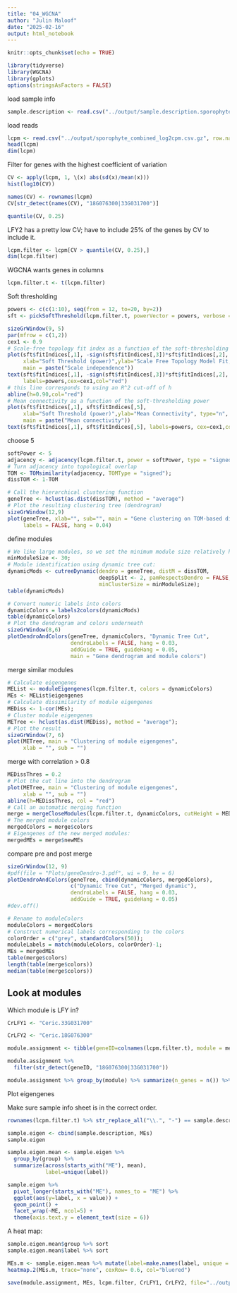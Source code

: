 ```yaml
---
title: "04_WGCNA"
author: "Julin Maloof"
date: "2025-02-16"
output: html_notebook
---
```


```r
knitr::opts_chunk$set(echo = TRUE)
```

```r
library(tidyverse)
library(WGCNA)
library(gplots)
options(stringsAsFactors = FALSE)
```

load sample info
```r
sample.description <- read.csv("../output/sample.description.sporophyte.all.csv")
```


load reads

```r
lcpm <- read.csv("../output/sporophyte_combined_log2cpm.csv.gz", row.names = 1, check.names = FALSE)
head(lcpm)
dim(lcpm)
```

Filter for genes with the highest coefficient of variation

```r
CV <- apply(lcpm, 1, \(x) abs(sd(x)/mean(x)))
hist(log10(CV))
```

```r
names(CV) <- rownames(lcpm)
CV[str_detect(names(CV), "18G076300|33G031700")]
```

```r
quantile(CV, 0.25)
```

LFY2 has a pretty low CV; have to include 25% of the genes by CV to include it.
```r
lcpm.filter <- lcpm[CV > quantile(CV, 0.25),]
dim(lcpm.filter)
```




WGCNA wants genes in columns

```r
lcpm.filter.t <- t(lcpm.filter)
```


Soft thresholding
```r
powers <- c(c(1:10), seq(from = 12, to=20, by=2))
sft <- pickSoftThreshold(lcpm.filter.t, powerVector = powers, verbose = 5,networkType = "signed hybrid", blockSize = 20000)
```

```r
sizeGrWindow(9, 5)
par(mfrow = c(1,2))
cex1 <- 0.9
# Scale-free topology fit index as a function of the soft-thresholding power
plot(sft$fitIndices[,1], -sign(sft$fitIndices[,3])*sft$fitIndices[,2],
     xlab="Soft Threshold (power)",ylab="Scale Free Topology Model Fit,signed R^2",type="n",
     main = paste("Scale independence"))
text(sft$fitIndices[,1], -sign(sft$fitIndices[,3])*sft$fitIndices[,2],
     labels=powers,cex=cex1,col="red")
# this line corresponds to using an R^2 cut-off of h
abline(h=0.90,col="red")
# Mean connectivity as a function of the soft-thresholding power
plot(sft$fitIndices[,1], sft$fitIndices[,5],
     xlab="Soft Threshold (power)",ylab="Mean Connectivity", type="n",
     main = paste("Mean connectivity"))
text(sft$fitIndices[,1], sft$fitIndices[,5], labels=powers, cex=cex1,col="red")
```
choose 5

```r
softPower <- 5
adjacency <- adjacency(lcpm.filter.t, power = softPower, type = "signed hybrid")
# Turn adjacency into topological overlap
TOM <- TOMsimilarity(adjacency, TOMType = "signed");
dissTOM <- 1-TOM
```

```r
# Call the hierarchical clustering function
geneTree <- hclust(as.dist(dissTOM), method = "average")
# Plot the resulting clustering tree (dendrogram)
sizeGrWindow(12,9)
plot(geneTree, xlab="", sub="", main = "Gene clustering on TOM-based dissimilarity",
     labels = FALSE, hang = 0.04)
```

define modules

```r
# We like large modules, so we set the minimum module size relatively high:
minModuleSize <- 30;
# Module identification using dynamic tree cut:
dynamicMods <- cutreeDynamic(dendro = geneTree, distM = dissTOM,
                             deepSplit <- 2, pamRespectsDendro = FALSE,
                             minClusterSize = minModuleSize);
table(dynamicMods)
```

```r
# Convert numeric labels into colors
dynamicColors = labels2colors(dynamicMods)
table(dynamicColors)
# Plot the dendrogram and colors underneath
sizeGrWindow(8,6)
plotDendroAndColors(geneTree, dynamicColors, "Dynamic Tree Cut",
                    dendroLabels = FALSE, hang = 0.03,
                    addGuide = TRUE, guideHang = 0.05,
                    main = "Gene dendrogram and module colors")
```

merge similar modules

```r
# Calculate eigengenes
MEList <- moduleEigengenes(lcpm.filter.t, colors = dynamicColors)
MEs <- MEList$eigengenes
# Calculate dissimilarity of module eigengenes
MEDiss <- 1-cor(MEs);
# Cluster module eigengenes
METree <- hclust(as.dist(MEDiss), method = "average");
# Plot the result
sizeGrWindow(7, 6)
plot(METree, main = "Clustering of module eigengenes",
     xlab = "", sub = "")
```

merge with correlation > 0.8
```r
MEDissThres = 0.2
# Plot the cut line into the dendrogram
plot(METree, main = "Clustering of module eigengenes",
     xlab = "", sub = "")
abline(h=MEDissThres, col = "red")
# Call an automatic merging function
merge = mergeCloseModules(lcpm.filter.t, dynamicColors, cutHeight = MEDissThres, verbose = 3)
# The merged module colors
mergedColors = merge$colors
# Eigengenes of the new merged modules:
mergedMEs = merge$newMEs
```

compare pre and post merge
```r
sizeGrWindow(12, 9)
#pdf(file = "Plots/geneDendro-3.pdf", wi = 9, he = 6)
plotDendroAndColors(geneTree, cbind(dynamicColors, mergedColors),
                    c("Dynamic Tree Cut", "Merged dynamic"),
                    dendroLabels = FALSE, hang = 0.03,
                    addGuide = TRUE, guideHang = 0.05)
#dev.off()
```

```r
# Rename to moduleColors
moduleColors = mergedColors
# Construct numerical labels corresponding to the colors
colorOrder = c("grey", standardColors(50));
moduleLabels = match(moduleColors, colorOrder)-1;
MEs = mergedMEs 
table(merge$colors)
length(table(merge$colors))
median(table(merge$colors))

```

## Look at modules

Which module is LFY in?

```r
CrLFY1 <- "Ceric.33G031700" 

CrLFY2 <- "Ceric.18G076300"
```

```r
module.assignment <- tibble(geneID=colnames(lcpm.filter.t), module = mergedColors)

module.assignment %>%
  filter(str_detect(geneID, "18G076300|33G031700"))
```

```r
module.assignment %>% group_by(module) %>% summarize(n_genes = n()) %>% arrange(n_genes)
```

Plot eigengenes

Make sure sample info sheet is in the correct order.
```r
rownames(lcpm.filter.t) %>% str_replace_all("\\.", "-") == sample.description$sample
```

```r
sample.eigen <- cbind(sample.description, MEs)
sample.eigen
```

```r
sample.eigen.mean <- sample.eigen %>%
  group_by(group) %>%
  summarize(across(starts_with("ME"), mean),
            label=unique(label))
```


```r
sample.eigen %>%
  pivot_longer(starts_with("ME"), names_to = "ME") %>%
  ggplot(aes(y=label, x = value)) +
  geom_point() +
  facet_wrap(~ME, ncol=5) +
  theme(axis.text.y = element_text(size = 6))
```
A heat map:

```r
sample.eigen.mean$group %>% sort
sample.eigen.mean$label %>% sort

```

```r
MEs.m <- sample.eigen.mean %>% mutate(label=make.names(label, unique = TRUE)) %>% column_to_rownames("label") %>% select(starts_with("ME")) %>% as.matrix()
heatmap.2(MEs.m, trace="none", cexRow= 0.6, col="bluered")
```


```r
save(module.assignment, MEs, lcpm.filter, CrLFY1, CrLFY2, file="../output/WGCNA_gametophyte_all.Rdata")
```

